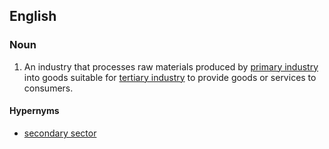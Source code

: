 ==English==
{{examples-right|sense=Levels of Industry|examples=[[primary industry]]: apple orchard<br>'''secondary industry''': apple sauce manufacturer<br>[[tertiary industry]]: grocery store|width=40%}}
===Noun===
{{en-noun|head=[[secondary]] [[industry]]|secondary industries}}

# {{context|economics|lang=en}} An industry that processes raw materials produced by [[primary industry]] into goods suitable for [[tertiary industry]] to provide goods or services to consumers.

====Hypernyms====
*[[secondary sector]]